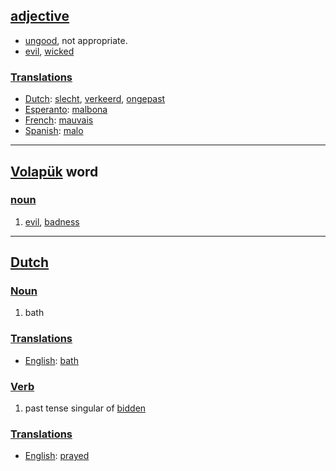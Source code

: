== [[adjective]] ==
*[[ungood]], not appropriate.
*[[evil]], [[wicked]]

===[[Translation]]s===

*[[Dutch]]: [[slecht]], [[verkeerd]], [[ongepast]]
*[[Esperanto]]: [[malbona]]
*[[French]]: [[mauvais]]
*[[Spanish]]: [[malo]]

----

== [[Volapük]] word == 
=== [[noun]] ===
# [[evil]], [[badness]]

----

==[[Dutch]]==

===[[Noun]]===

#bath

===[[Translation]]s===

*[[English]]: [[bath]]

===[[Verb]]===

# past tense singular of [[bidden]]

===[[Translation]]s===

*[[English]]: [[prayed]]